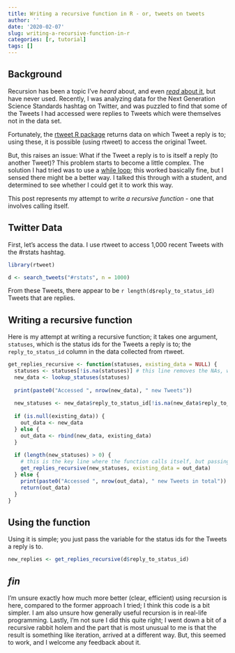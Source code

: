 ```yaml
---
title: Writing a recursive function in R - or, tweets on tweets
author: ''
date: '2020-02-07'
slug: writing-a-recursive-function-in-r
categories: [r, tutorial]
tags: []
---
```


## Background

Recursion has been a topic I've *heard* about, and even [*read* about it](https://adv-r.hadley.nz/expressions.html#ast-funs), but have never used. Recently, I was analyzing data for the Next Generation Science Standards hashtag on Twitter, and was puzzled to find that some of the Tweets I had accessed were replies to Tweets which were themselves not in the data set. 

Fortunately, the [rtweet R package](https://rtweet.info/) returns data on which Tweet a reply is to; using these, it is possible (using rtweet) to access the original Tweet.

But, this raises an issue: What if the Tweet a reply is to is itself a reply (to another Tweet)? This problem starts to become a little complex. The solution I had tried was to use a [while loop](https://r4ds.had.co.nz/iteration.html); this worked basically fine, but I sensed there might be a better way. I talked this through with a student, and determined to see whether I could get it to work this way. 

This post represents my attempt to write *a recursive function* - one that involves calling itself. 

## Twitter Data

First, let's access the data. I use rtweet to access 1,000 recent Tweets with the #rstats hashtag. 

```r
library(rtweet)

d <- search_tweets("#rstats", n = 1000)
```

From these Tweets, there appear to be `r length(d$reply_to_status_id)` Tweets that are replies.

## Writing a recursive function

Here is my attempt at writing a recursive function; it takes one argument, `statuses`, which is the status ids for the Tweets a reply is to; the `reply_to_status_id` column in the data collected from rtweet.

```r
get_replies_recursive <- function(statuses, existing_data = NULL) {
  statuses <- statuses[!is.na(statuses)] # this line removes the NAs, which are very common because most Tweets are not replies
  new_data <- lookup_statuses(statuses)
  
  print(paste0("Accessed ", nrow(new_data), " new Tweets"))
  
  new_statuses <- new_data$reply_to_status_id[!is.na(new_data$reply_to_status_id)]
  
  if (is.null(existing_data)) {
    out_data <- new_data
  } else {
    out_data <- rbind(new_data, existing_data)
  }
  
  if (length(new_statuses) > 0) {
    # this is the key line where the function calls itself, but passing new statuses
    get_replies_recursive(new_statuses, existing_data = out_data)
  } else {
    print(paste0("Accessed ", nrow(out_data), " new Tweets in total"))
    return(out_data)
  }
}
```

## Using the function

Using it is simple; you just pass the variable for the status ids for the Tweets a reply is to.

```r
new_replies <- get_replies_recursive(d$reply_to_status_id)
```

## *fin*

I'm unsure exactly how much more better (clear, efficient) using recursion is here, compared to the former approach I tried; I think this code is a bit simpler. I am also unsure how generally useful recursion is in real-life programming. Lastly, I'm not sure I did this quite right; I went down a bit of a recursive rabbit holem and the part that is most unusual to me is that the result is something like iteration, arrived at a different way. But, this seemed to work, and I welcome any feedback about it. 